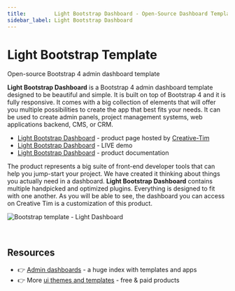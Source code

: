 ```yaml
---
title:         Light Bootstrap Dashboard - Open-Source Dashboard Template for Bootstrap 4
sidebar_label: Light Bootstrap Dashboard
---
```


# Light Bootstrap Template

<SubHeading>Open-source Bootstrap 4 admin dashboard template</SubHeading>

**Light Bootstrap Dashboard** is a Bootstrap 4 admin dashboard template designed to be beautiful and simple. It is built on top of Bootstrap 4 and it is fully responsive. It comes with a big collection of elements that will offer you multiple possibilities to create the app that best fits your needs. It can be used to create admin panels, project management systems, web applications backend, CMS, or CRM.

- [Light Bootstrap Dashboard](https://bit.ly/2ZEXOU3) - product page hosted by [Creative-Tim](../partners/creative-tim.mdx)
- [Light Bootstrap Dashboard](https://bit.ly/2SlJRtz) - LIVE demo
- [Light Bootstrap Dashboard](https://bit.ly/3tqTMLv) - product documentation

The product represents a big suite of front-end developer tools that can help you jump-start your project. We have created it thinking about things you actually need in a dashboard. **Light Bootstrap Dashboard** contains multiple handpicked and optimized plugins. Everything is designed to fit with one another. As you will be able to see, the dashboard you can access on Creative Tim is a customization of this product.

![Bootstrap template - Light Dashboard](../../../static/assets/docs-cover-light-bootstrap.jpg)

<br />

## Resources

- 👉 [Admin dashboards](https://www.admin-dashboards.com/) - a huge index with templates and apps
- 👉 More [ui themes and templates](https://www.ui-themes.com/) - free & paid products
